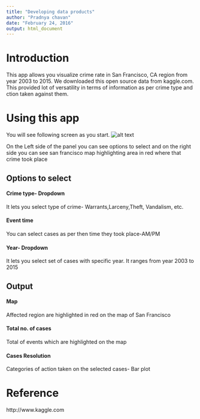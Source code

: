 ```yaml
---
title: "Developing data products"
author: "Pradnya chavan"
date: "February 24, 2016"
output: html_document
---
```



# Introduction
This app allows you visualize crime rate in San Francisco, CA region from year 2003 to 2015. We downloaded this open source data from kaggle.com. This provided lot of versatility in terms of information as per crime type and ction taken against them.


# Using this app

You will see following screen as you start.
![alt text](start.png)

On the Left side of the panel you can see options to select and on the right side you can see san francisco map highlighting area in red where that crime took place

## Options to select

#### Crime type- Dropdown
 It lets you select type of crime- Warrants,Larceny,Theft, Vandalism, etc.
 
#### Event time
  You can select cases as per then time they took place-AM/PM
  
#### Year- Dropdown
  It lets you select set of cases with specific year. It ranges from  year 2003 to 2015
  

  
## Output

#### Map
  Affected region are highlighted in red on the map of San Francisco
  
#### Total no. of cases
  Total of  events which are highlighted on the map
  
#### Cases Resolution
  Categories of action taken on the selected cases- Bar plot
 

# Reference
http://www.kaggle.com

